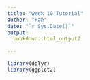 ```yaml
---
title: "week 10 Tutorial"
author: "Fan"
date: "`r Sys.Date()`"
output:
  bookdown::html_output2

---
```



```r
library(dplyr)
library(ggplot2)
```

